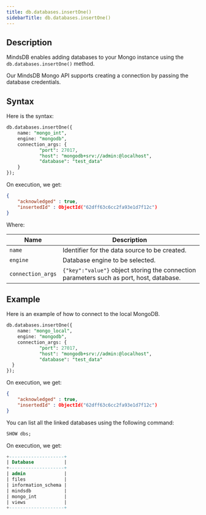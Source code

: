 ```yaml
---
title: db.databases.insertOne()
sidebarTitle: db.databases.insertOne()
---
```


## Description

MindsDB enables adding databases to your Mongo instance using the
`db.databases.insertOne()` method.

Our MindsDB Mongo API supports creating a connection by passing the database
credentials.

## Syntax

Here is the syntax:

```sql
db.databases.insertOne({
    name: "mongo_int",
    engine: "mongodb",
    connection_args: {
            "port": 27017,
            "host": "mongodb+srv://admin:@localhost",
            "database": "test_data"
    }
});
```

On execution, we get:

```json
{
	"acknowledged" : true,
	"insertedId" : ObjectId("62dff63c6cc2fa93e1d7f12c")
}
```

Where:

| Name              | Description                                                                              |
| ----------------- | ---------------------------------------------------------------------------------------- |
| `name`            | Identifier for the data source to be created.                                            |
| `engine`          | Database engine to be selected.                                                          |
| `connection_args` | `{"key":"value"}` object storing the connection parameters such as port, host, database. |

## Example

Here is an example of how to connect to the local MongoDB.

```sql
db.databases.insertOne({
    name: "mongo_local",
    engine: "mongodb",
    connection_args: {
            "port": 27017,
            "host": "mongodb+srv://admin:@localhost",
            "database": "test_data"
  }
});
```

On execution, we get:

```json
{
	"acknowledged" : true,
	"insertedId" : ObjectId("62dff63c6cc2fa93e1d7f12c")
}
```

You can list all the linked databases using the following command:

```sql
SHOW dbs;
```

On execution, we get:

```sql
+--------------------+
| Database           |
+--------------------+
| admin              |
| files              |
| information_schema |
| mindsdb            |
| mongo_int          |
| views              |
+--------------------+
```
